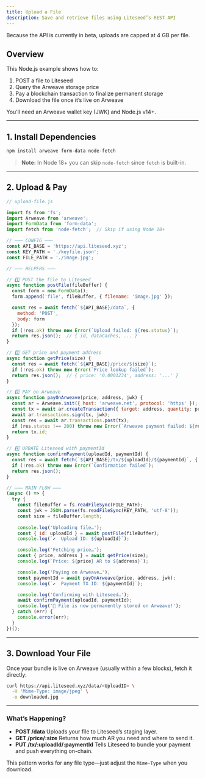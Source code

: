 ```yaml
---
title: Upload a File
description: Save and retrieve files using Liteseed’s REST API
---
```



<Aside type="caution" title="4 GB File Size Limit">
  Because the API is currently in beta, uploads are capped at 4 GB per file.
</Aside>

## Overview

This Node.js example shows how to:

1. POST a file to Liteseed  
2. Query the Arweave storage price  
3. Pay a blockchain transaction to finalize permanent storage  
4. Download the file once it’s live on Arweave  

You’ll need an Arweave wallet key (JWK) and Node.js v14+.

---

## 1. Install Dependencies

```bash
npm install arweave form-data node-fetch
````

> **Note:** In Node 18+ you can skip `node-fetch` since `fetch` is built-in.

---

## 2. Upload & Pay

```js
// upload-file.js

import fs from 'fs';
import Arweave from 'arweave';
import FormData from 'form-data';
import fetch from 'node-fetch';  // Skip if using Node 18+

// ——— CONFIG ———
const API_BASE = 'https://api.liteseed.xyz';
const KEY_PATH = './keyfile.json';
const FILE_PATH = './image.jpg';

// ——— HELPERS ———

// 1️⃣ POST the file to Liteseed
async function postFile(fileBuffer) {
  const form = new FormData();
  form.append('file', fileBuffer, { filename: 'image.jpg' });

  const res = await fetch(`${API_BASE}/data`, {
    method: 'POST',
    body: form
  });
  if (!res.ok) throw new Error(`Upload failed: ${res.status}`);
  return res.json();  // { id, dataCaches, ... }
}

// 2️⃣ GET price and payment address
async function getPrice(size) {
  const res = await fetch(`${API_BASE}/price/${size}`);
  if (!res.ok) throw new Error(`Price lookup failed`);
  return res.json();  // { price: '0.0001234', address: '...' }
}

// 3️⃣ PAY on Arweave
async function payOnArweave(price, address, jwk) {
  const ar = Arweave.init({ host: 'arweave.net', protocol: 'https' });
  const tx = await ar.createTransaction({ target: address, quantity: price }, jwk);
  await ar.transactions.sign(tx, jwk);
  const res = await ar.transactions.post(tx);
  if (res.status !== 200) throw new Error(`Arweave payment failed: ${res.status}`);
  return tx.id;
}

// 4️⃣ UPDATE Liteseed with paymentId
async function confirmPayment(uploadId, paymentId) {
  const res = await fetch(`${API_BASE}/tx/${uploadId}/${paymentId}`, { method: 'PUT' });
  if (!res.ok) throw new Error(`Confirmation failed`);
  return res.json();
}

// ——— MAIN FLOW ———
(async () => {
  try {
    const fileBuffer = fs.readFileSync(FILE_PATH);
    const jwk = JSON.parse(fs.readFileSync(KEY_PATH, 'utf-8'));
    const size = fileBuffer.length;
    
    console.log('Uploading file…');
    const { id: uploadId } = await postFile(fileBuffer);
    console.log(`✔️  Upload ID: ${uploadId}`);

    console.log('Fetching price…');
    const { price, address } = await getPrice(size);
    console.log(`Price: ${price} AR to ${address}`);

    console.log('Paying on Arweave…');
    const paymentId = await payOnArweave(price, address, jwk);
    console.log(`✔️  Payment TX ID: ${paymentId}`);

    console.log('Confirming with Liteseed…');
    await confirmPayment(uploadId, paymentId);
    console.log('🎉 File is now permanently stored on Arweave!');
  } catch (err) {
    console.error(err);
  }
})();
```

---

## 3. Download Your File

Once your bundle is live on Arweave (usually within a few blocks), fetch it directly:

```bash
curl https://api.liteseed.xyz/data/<UploadID> \
  -H 'Mime-Type: image/jpeg' \
  -o downloaded.jpg
```

---

### What’s Happening?

* **POST /data**
  Uploads your file to Liteseed’s staging layer.
* **GET /price/\:size**
  Returns how much AR you need and where to send it.
* **PUT /tx/\:uploadId/\:paymentId**
  Tells Liteseed to bundle your payment and push everything on-chain.

This pattern works for any file type—just adjust the `Mime-Type` when you download.
